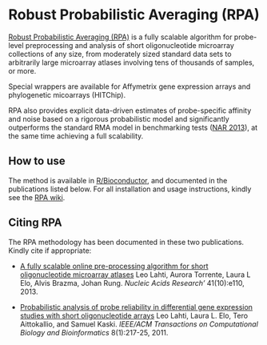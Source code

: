 # Robust Probabilistic Averaging (RPA)

[Robust Probabilistic Averaging
(RPA)](http://bioconductor.org/packages/release/bioc/html/RPA.html) is
a fully scalable algorithm for probe-level preprocessing and analysis
of short oligonucleotide microarray collections of any size, from
moderately sized standard data sets to arbitrarily large microarray
atlases involving tens of thousands of samples, or more.

Special wrappers are available for Affymetrix gene expression arrays
and phylogenetic micoarrays (HITChip).

RPA also provides explicit data-driven estimates of probe-specific
affinity and noise based on a rigorous probabilistic model and
significantly outperforms the standard RMA model in benchmarking tests
([NAR 2013](http://nar.oxfordjournals.org/content/41/10/e110)), at the
same time achieving a full scalability.


## How to use

The method is available in
[R/Bioconductor](http://bioconductor.org/packages/devel/bioc/html/RPA.html),
and documented in the publications listed below. For all installation
and usage instructions, kindly see the [RPA
wiki](https://github.com/antagomir/RPA/wiki).


## Citing RPA

The RPA methodology has been documented in these two
publications. Kindly cite if appropriate:

 * [A fully scalable online pre-processing algorithm for short oligonucleotide microarray atlases](http://nar.oxfordjournals.org/content/41/10/e110) Leo Lahti, Aurora Torrente, Laura L Elo, Alvis Brazma, Johan Rung. _Nucleic Acids Research'_ 41(10):e110, 2013. 

 * [Probabilistic analysis of probe reliability in differential gene expression studies with short oligonucleotide arrays](https://www.researchgate.net/publication/224439493_Probabilistic_Analysis_of_Probe_Reliability_in_Differential_Gene_Expression_Studies_with_Short_Oligonucleotide_Arrays/file/9fcfd4fbe8b3e5387a.pdf) Leo Lahti, Laura L. Elo, Tero Aittokallio, and Samuel Kaski. _IEEE/ACM Transactions on Computational Biology and Bioinformatics_ 8(1):217-25, 2011. 


